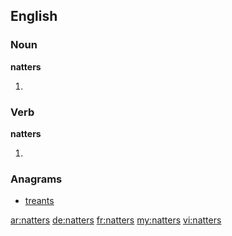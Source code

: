 ==English==

===Noun===
'''natters'''

# {{plural of|natter}}

===Verb===
'''natters'''

# {{third-person singular of|natter}}

===Anagrams===
* [[treants#English|treants]]

[[ar:natters]]
[[de:natters]]
[[fr:natters]]
[[my:natters]]
[[vi:natters]]